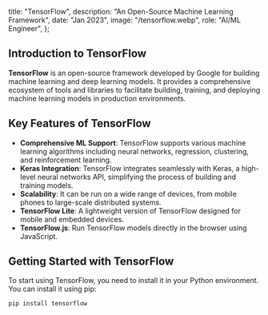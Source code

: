   title: "TensorFlow",
  description: "An Open-Source Machine Learning Framework",
  date: "Jan 2023",
  image: "/tensorflow.webp",
  role: "AI/ML Engineer",
};

## Introduction to TensorFlow

**TensorFlow** is an open-source framework developed by Google for building machine learning and deep learning models. It provides a comprehensive ecosystem of tools and libraries to facilitate building, training, and deploying machine learning models in production environments.

## Key Features of TensorFlow

- **Comprehensive ML Support**: TensorFlow supports various machine learning algorithms including neural networks, regression, clustering, and reinforcement learning.
- **Keras Integration**: TensorFlow integrates seamlessly with Keras, a high-level neural networks API, simplifying the process of building and training models.
- **Scalability**: It can be run on a wide range of devices, from mobile phones to large-scale distributed systems.
- **TensorFlow Lite**: A lightweight version of TensorFlow designed for mobile and embedded devices.
- **TensorFlow.js**: Run TensorFlow models directly in the browser using JavaScript.

## Getting Started with TensorFlow

To start using TensorFlow, you need to install it in your Python environment. You can install it using pip:

```bash
pip install tensorflow
